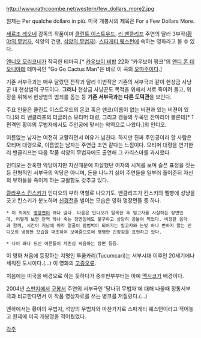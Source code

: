 http://www.rathcoombe.net/western/few_dollars_more2.jpg

원제는 Per qualche dollaro in più.
미국 개봉시의 제목은 For a Few Dollars More.

[[세르조 레오네]] 감독의 작품이며 [[클린트 이스트우드]], [[리 밴클리프]] 주연의 달러 3부작([[황야의 무법자]], 석양의 건맨, [[석양의 무법자]]).
[[스파게티 웨스턴]]에 속하는 영화라고 볼 수 있다.

{{{#!html
<iframe title="YouTube video player" class="youtube-player" type="text/html" width="480" height="390" src="http://www.youtube.com/embed/J4x7RchYCMc" frameborder="0" allowFullScreen></iframe>
}}}

[[엔니오 모리코네]]가 작곡한 테마곡.[* [[카우보이 비밥]] 22화 "카우보이 펑크"의 [[앤디 폰 데 오니아테]] 테마곡인 "Go Go Cactus Man"은 바로 이 곡의 [[오마주]]이다.]

기존 서부극과는 매우 달랐던 전작과 달리 이번작은 기존의 서부극과 같이 현상금 사냥꾼 대 현상범의 구도이다. '''그러나''' 현상금 사냥꾼도 목적을 위해서 서로 죽이려 들고, 위장을 위해서 현상범의 범죄를 돕는 등 '''기존 서부극과는 다른 도덕관'''을 보인다.

주요 인물은 클린트 이스트우드의 몬코 혹은 멘코(이름이 없는 버젼과 있는 버젼이 있다.)와 리 밴클리프의 더글러스 모티머 대령, 그리고 갱들의 두목인 잔마리아 볼론테[* 1편격인 황야의 무법자에서도 주인공에 맞서는 악역으로 나왔다.]의 인디오.

이름없는 남자는 여전히 교활하면서 여유가 넘친다. 하지만 진짜 주인공이라 할 사람은 모티머 대령으로, 이름없는 남자는 주연급 조연 같다는 느낌이다. 모티머 대령을 연기한 리 밴클리프는 다음 작품 석양의 무법자에도 출연해 그 카리스마를 과시했다.

인디오는 잔혹한 악당이지만 자신때문에 자살했던 여자의 시계를 보며 슬픈 표정을 짓는 등 전형적인 서부극의 악당은 아니며, 돈을 나누기 싫어 주연들을 일부러 풀어준뒤 자신의 부하들을 죽이게 하는 교활함도 갖추고 있다.

[[클라우스 킨스키]]가 인디오의 부하 역할로 나오기도. 밴클리프가 킨스키의 멜빵에 성냥을 긋고 킨스키가 분노하며 [http://www.youtube.com/watch?v=-NuRU4XhDPA 신경전]을 벌이는 모습은 영화 명장면들 중 하나.

 * 이 외에도 [[명장면]]이 꽤나 많다. 다음은 인디오가 탈옥한 후 밀고자를 사살하는 장면인데, 어떻게 보면 단역 하나 죽는 장면임에도 불구하고 상당히 공들여 찍었다. 비장한 음악과 함께, 시간이 지남에 따라 얼굴이 땀범벅이 되어가는 밀고자와 눈빛 하나 변하지 않는 인디오의 냉정한 모습을 대조하여 보여줌으로써 팽팽한 긴장감을 표현하고 있다. 

{{{#!html
<iframe title="YouTube video player" class="youtube-player" type="text/html" width="480" height="390" src="http://www.youtube.com/embed/Gt3J1Uip3jc" frameborder="0" allowFullScreen></iframe>
}}}

 * 나이 꽤나 드신 어른들이 자존심 싸움하는 장면 등등.

{{{#!html
<iframe title="YouTube video player" class="youtube-player" type="text/html" width="480" height="390" src="http://www.youtube.com/embed/l9InQvrRVr8" frameborder="0" allowFullScreen></iframe>
}}}


이 영화 처음에 등장하는 지명인 투쿰카리(Tucumcari)는 서부시대 이후인 20세기에나 세워진 도시이다.(...) 이 영화의 [[고증오류]].

처음에는 미국을 배경으로 하는 듯하다가 중후반부부터는 아예 [[멕시코]]가 배경이다.

2004년 [[스펀지(KBS)|스펀지]]에서 [[구봉서]] 주연의 서부극인 '당나귀 무법자'에 대해 나올때 정통서부극과 비교한다면서 이 작품 영상자료를 쓰는 병크를 저질렀다.(...)

엔하에서는 황야의 무법자, 석양의 무법자와 마찬가지로 스파게티 웨스턴이라고 적어놓고 원제에 미국 개봉명을 적어뒀었다.

[[각주]]
